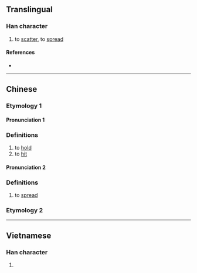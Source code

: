 {{character info/new}}
==Translingual==

===Han character===
{{Han char|rn=64|rad=手|as=05|sn=8|four=54027|canj=QKLB|ids=⿰扌布}}

# to [[scatter]], to [[spread]]

====References====
* {{Han ref|kx=0422.190|dkj=11908|dj=0770.150|hdz=31849.070|uh=62AA|ud=25258|bh=CCB7|bd=52407}}

----
==Chinese==
{{zh-forms}}
===Etymology 1===
====Pronunciation 1====
{{zh-pron
|m-s=bù
|c=bou3
|c-t=
|g=
|h=pfs=
|j=
|md=
|mn=
|mn-t=
|w=
|x=
|mc=2
|oc=2
|cat=v
}}

===Definitions===
{{zh-hanzi}}

# to [[hold]]
# to [[hit]]
====Pronunciation 2====
{{zh-pron
|m-s=pū
|mc=1
|oc=1
|cat=v
}}

===Definitions===
{{zh-hanzi}}

# to [[spread]]
===Etymology 2===
{{zh-see|播|ss}}
----

==Vietnamese==

===Han character===
{{vi-readings|rs=手05|hanviet=bó}}

# {{defn|lang=vi|sort=手05}}